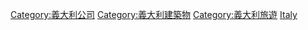 {{Catnav|頁面分類|地理|国家|歐洲國家|義大利|義大利旅遊}}

{{Commonscat|Hotels in Italy}}

[[Category:義大利公司|Category:義大利公司]]
[[Category:義大利建築物|Category:義大利建築物]]
[[Category:義大利旅遊|Category:義大利旅遊]]
[[Category:各國旅館|Italy]]